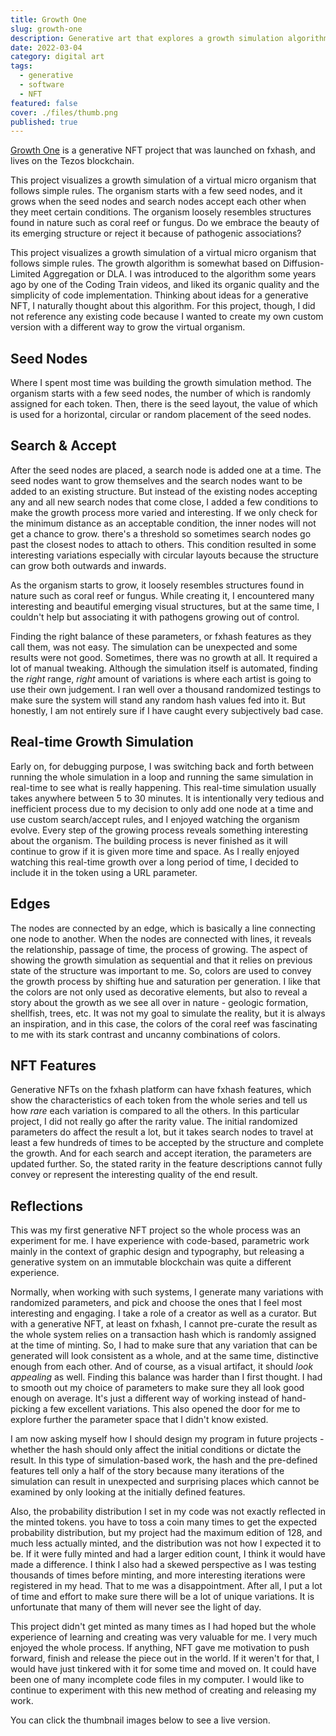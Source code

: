 ```yaml
---
title: Growth One
slug: growth-one
description: Generative art that explores a growth simulation algorithm.
date: 2022-03-04
category: digital art
tags:
  - generative
  - software
  - NFT
featured: false
cover: ./files/thumb.png
published: true
---
```




[Growth One](https://www.fxhash.xyz/generative/10249) is a generative NFT
project that was launched on fxhash, and lives on the Tezos blockchain.

This project visualizes a growth simulation of a virtual micro organism that follows simple rules. The organism starts with a few seed nodes, and it grows when the seed nodes and search nodes accept each other when they meet certain conditions. The organism loosely resembles structures found in nature such as coral reef or fungus. Do we embrace the beauty of its emerging structure or reject it because of pathogenic associations?

<GC start={2} end={12} mt mb>
  <FxHash
    title="growth-one"
    caption="Token #5 with random seed nodes placement;
    Token #7 with horizontal placement; Token #10 with circular placement"
    maxCols="3"
    tokens={[4, 6, 9]}
  />
</GC>

This project visualizes a growth simulation of a virtual micro organism that follows simple rules. The growth algorithm is somewhat based on Diffusion-Limited Aggregation or DLA. I was introduced to the algorithm some years ago by one of the Coding Train videos, and liked its organic quality and the simplicity of code implementation. Thinking about ideas for a generative NFT, I naturally thought about this algorithm. For this project, though, I did not reference any existing code because I wanted to create my own custom version with a different way to grow the virtual organism.

## Seed Nodes

Where I spent most time was building the growth simulation method. The organism starts with a few seed nodes, the number of which is randomly assigned for each token. Then, there is the seed layout, the value of which is used for a horizontal, circular or random placement of the seed nodes.

<GC start={2} end={5} lgStart={3} mt>
  <FxHash
    title="growth-one"
    caption="Examples of inner growth; Token #9 and #13"
    maxCols={"1"}
    tokens={[8, 12]}
    className="gap-2"
  />
</GC>

<GC start={5} lgEnd={10}>

## Search & Accept

After the seed nodes are placed, a search node is added one at a time. The seed nodes want to grow themselves and the search nodes want to be added to an existing structure. But instead of the existing nodes accepting any and all new search nodes that come close, I added a few conditions to make the growth process more varied and interesting. If we only check for the minimum distance as an acceptable condition, the inner nodes will not get a chance to grow. there's a threshold so sometimes search nodes go past the closest nodes to attach to others. This condition resulted in some interesting variations especially with circular layouts because the structure can grow both outwards and inwards.

As the organism starts to grow, it loosely resembles structures found in nature such as coral reef or fungus. While creating it, I encountered many interesting and beautiful emerging visual structures, but at the same time, I couldn't help but associating it with pathogens growing out of control.

Finding the right balance of these parameters, or fxhash features as they call them, was not easy. The simulation can be unexpected and some results were not good. Sometimes, there was no growth at all. It required a lot of manual tweaking. Although the simulation itself is automated, finding the _right_ range, _right_ amount of variations is where each artist is going to use their own judgement. I ran well over a thousand randomized testings to make sure the system will stand any random hash values fed into it. But honestly, I am not entirely sure if I have caught every subjectively bad case.

  </GC>

<GC start={3} end={8}>

## Real-time Growth Simulation

Early on, for debugging purpose, I was switching back and forth between running the whole simulation in a loop and running the same simulation in real-time to see what is really happening. This real-time simulation usually takes anywhere between 5 to 30 minutes. It is intentionally very tedious and inefficient process due to my decision to only add one node at a time and use custom search/accept rules, and I enjoyed watching the organism evolve. Every step of the growing process reveals something interesting about the organism. The building process is never finished as it will continue to grow if it is given more time and space. As I really enjoyed watching this real-time growth over a long period of time, I decided to include it in the token using a URL parameter.

</GC>

<GC start={8} end={12}>

## Edges

The nodes are connected by an edge, which is basically a line connecting one node to another. When the nodes are connected with lines, it reveals the relationship, passage of time, the process of growing. The aspect of showing the growth simulation as sequential and that it relies on previous state of the structure was important to me. So, colors are used to convey the growth process by shifting hue and saturation per generation. I like that the colors are not only used as decorative elements, but also to reveal a story about the growth as we see all over in nature - geologic formation, shellfish, trees, etc. It was not my goal to simulate the reality, but it is always an inspiration, and in this case, the colors of the coral reef was fascinating to me with its stark contrast and uncanny combinations of colors.

  </GC>

<GC start={2} end={12} mt mb>
  <FxHash
    title="growth-one"
    caption="Colors are different based on seeds and generations. From left: Token #4,
    #17, and #23"
    maxCols={"3"}
    tokens={[3, 16, 22]}
  />
</GC>

## NFT Features

Generative NFTs on the fxhash platform can have fxhash features, which show the characteristics of each token from the whole series and tell us how _rare_ each variation is compared to all the others. In this particular project, I did not really go after the rarity value. The initial randomized parameters do affect the result a lot, but it takes search nodes to travel at least a few hundreds of times to be accepted by the structure and complete the growth. And for each search and accept iteration, the parameters are updated further. So, the stated rarity in the feature descriptions cannot fully convey or represent the interesting quality of the end result.

## Reflections

This was my first generative NFT project so the whole process was an experiment for me. I have experience with code-based, parametric work mainly in the context of graphic design and typography, but releasing a generative system on an immutable blockchain was quite a different experience.

Normally, when working with such systems, I generate many variations with randomized parameters, and pick and choose the ones that I feel most interesting and engaging. I take a role of a creator as well as a curator. But with a generative NFT, at least on fxhash, I cannot pre-curate the result as the whole system relies on a transaction hash which is randomly assigned at the time of minting. So, I had to make sure that any variation that can be generated will look consistent as a whole, and at the same time, distinctive enough from each other. And of course, as a visual artifact, it should _look appealing_ as well. Finding this balance was harder than I first thought. I had to smooth out my choice of parameters to make sure they all look good enough on average. It's just a different way of working instead of hand-picking a few excellent variations. This also opened the door for me to explore further the parameter space that I didn't know existed.

I am now asking myself how I should design my program in future projects - whether the hash should only affect the initial conditions or dictate the result. In this type of simulation-based work, the hash and the pre-defined features tell only a half of the story because many iterations of the simulation can result in unexpected and surprising places which cannot be examined by only looking at the initially defined features.

Also, the probability distribution I set in my code was not exactly reflected in the minted tokens. you have to toss a coin many times to get the expected probability distribution, but my project had the maximum edition of 128, and much less actually minted, and the distribution was not how I expected it to be. If it were fully minted and had a larger edition count, I think it would have made a difference. I think I also had a skewed perspective as I was testing thousands of times before minting, and more interesting iterations were registered in my head. That to me was a disappointment. After all, I put a lot of time and effort to make sure there will be a lot of unique variations. It is unfortunate that many of them will never see the light of day.

This project didn't get minted as many times as I had hoped but the whole experience of learning and creating was very valuable for me. I very much enjoyed the whole process. If anything, NFT gave me motivation to push forward, finish and release the piece out in the world. If it weren't for that, I would have just tinkered with it for some time and moved on. It could have been one of many incomplete code files in my computer. I would like to continue to experiment with this new method of creating and releasing my work.

You can click the thumbnail images below to see a live version.

<GC start={1} end={13} mt>
  <FxHash title="growth-one" maxCols={10} from={0} />
</GC>

